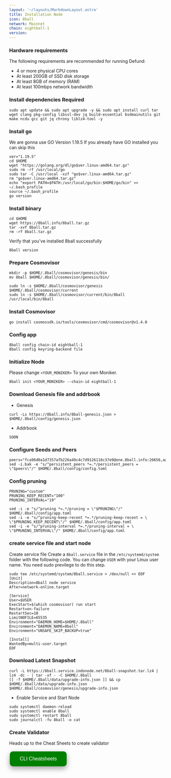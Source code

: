 ```yaml
---
layout: '~/layouts/MarkdownLayout.astro'
title: Installation Node
icon: 8ball
network: Mainnet
chain: eightball-1
version:  
---
```


### Hardware requirements

The following requirements are recommended for running Defund:

- 4 or more physical CPU cores
- At least 200GB of SSD disk storage
- At least 8GB of memory (RAM)
- At least 100mbps network bandwidth


### Install dependencies Required

```
sudo apt update && sudo apt upgrade -y && sudo apt install curl tar wget clang pkg-config libssl-dev jq build-essential bsdmainutils git make ncdu gcc git jq chrony liblz4-tool -y
```

### Install go

We are gonna use GO Version 1.19.5
If you already have GO installed you can skip this 

```
ver="1.19.5"
cd $HOME
wget "https://golang.org/dl/go$ver.linux-amd64.tar.gz"
sudo rm -rf /usr/local/go
sudo tar -C /usr/local -xzf "go$ver.linux-amd64.tar.gz"
rm "go$ver.linux-amd64.tar.gz"
echo "export PATH=$PATH:/usr/local/go/bin:$HOME/go/bin" >> ~/.bash_profile
source ~/.bash_profile
go version
```

### Install binary

```
cd $HOME
wget https://8ball.info/8ball.tar.gz
tar -xvf 8ball.tar.gz
rm -rf 8ball.tar.gz
```

Verify that you've installed 8ball successfully

```
8ball version
```

### Prepare Cosmovisor
```
mkdir -p $HOME/.8ball/cosmovisor/genesis/bin
mv 8ball $HOME/.8ball/cosmovisor/genesis/bin/
```
```
sudo ln -s $HOME/.8ball/cosmovisor/genesis $HOME/.8ball/cosmovisor/current
sudo ln -s $HOME/.8ball/cosmovisor/current/bin/8ball /usr/local/bin/8ball
```

### Install Cosmovisor

```
go install cosmossdk.io/tools/cosmovisor/cmd/cosmovisor@v1.4.0
```

### Config app

```
8ball config chain-id eightball-1
8ball config keyring-backend file
```

### Initialize Node

Please change `<YOUR_MONIKER>` To your own Moniker.

```
8ball init <YOUR_MONIKER> --chain-id eightball-1
```

### Download Genesis file and addrbook

- Genesis

```
curl -Ls https://8ball.info/8ball-genesis.json > $HOME/.8ball/config/genesis.json
```

- Addrbook

```
SOON
```

### Configure Seeds and Peers

```
peers="fca96d0a1d7357afb226a49c4c7d9126118c37e9@one.8ball.info:26656,aa918e17c8066cd3b031f490f0019c1a95afe7e3@two.8ball.info:26656,98b49fea92b266ed8cfb0154028c79f81d16a825@three.8ball.info:26656,2dc5fe97136b4a1f549b8da676f958f757ee2d1a@rpc.8ball.indonode.net:22656"
sed -i.bak -e "s/^persistent_peers *=.*/persistent_peers = \"$peers\"/" $HOME/.8ball/config/config.toml
```

### Config pruning

```
PRUNING="custom"
PRUNING_KEEP_RECENT="100"
PRUNING_INTERVAL="19"

sed -i -e "s/^pruning *=.*/pruning = \"$PRUNING\"/" $HOME/.8ball/config/app.toml
sed -i -e "s/^pruning-keep-recent *=.*/pruning-keep-recent = \
\"$PRUNING_KEEP_RECENT\"/" $HOME/.8ball/config/app.toml
sed -i -e "s/^pruning-interval *=.*/pruning-interval = \
\"$PRUNING_INTERVAL\"/" $HOME/.8ball/config/app.toml
```


### create service file and start node

Create service file
Create a `8ball.service` file in the `/etc/systemd/system` folder with the following code. 
You can change `USER` with your Linux user name. You need sudo previlege to do this step.

```
sudo tee /etc/systemd/system/8ball.service > /dev/null << EOF
[Unit]
Description=8ball node service
After=network-online.target

[Service]
User=$USER
ExecStart=$(which cosmovisor) run start
Restart=on-failure
RestartSec=10
LimitNOFILE=65535
Environment="DAEMON_HOME=$HOME/.8ball"
Environment="DAEMON_NAME=8ball"
Environment="UNSAFE_SKIP_BACKUP=true"

[Install]
WantedBy=multi-user.target
EOF
```

### Download Latest Snapshot
```
curl -L https://8ball.service.indonode.net/8ball-snapshot.tar.lz4 | lz4 -dc - | tar -xf - -C $HOME/.8ball
[[ -f $HOME/.8ball/data/upgrade-info.json ]] && cp $HOME/.8ball/data/upgrade-info.json $HOME/.8ball/cosmovisor/genesis/upgrade-info.json
```

- Enable Service and Start Node

```
sudo systemctl daemon-reload
sudo systemctl enable 8ball
sudo systemctl restart 8ball
sudo journalctl -fu 8ball -o cat
```

### Create Validator

Heads up to the Cheat Sheets to create validator

<a href="https://www.indonode.net/mainnet/8ball/cheat" target="_blank">
  <button style="background-color: green; border: none; color: white; padding: 15px 32px; text-align: center; text-decoration: none; display: inline-block; font-size: 16px; margin: 4px 2px; cursor: pointer; border-radius: 10px; box-shadow: 0 8px 16px 0 rgba(0,0,0,0.2), 0 6px 20px 0 rgba(0,0,0,0.19);" onmouseover="this.style.boxShadow='0 0 0 4px rgba(0,255,0,0.5)'" onmouseout="this.style.boxShadow='0 8px 16px 0 rgba(0,0,0,0.2), 0 6px 20px 0 rgba(0,0,0,0.19)'">CLI Cheatsheets</button>
</a>


